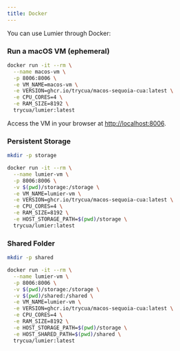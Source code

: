 ```yaml
---
title: Docker
---
```


You can use Lumier through Docker:

### Run a macOS VM (ephemeral)
```bash
docker run -it --rm \
  --name macos-vm \
  -p 8006:8006 \
  -e VM_NAME=macos-vm \
  -e VERSION=ghcr.io/trycua/macos-sequoia-cua:latest \
  -e CPU_CORES=4 \
  -e RAM_SIZE=8192 \
  trycua/lumier:latest
```
Access the VM in your browser at [http://localhost:8006](http://localhost:8006).

### Persistent Storage
```bash
mkdir -p storage

docker run -it --rm \
  --name lumier-vm \
  -p 8006:8006 \
  -v $(pwd)/storage:/storage \
  -e VM_NAME=lumier-vm \
  -e VERSION=ghcr.io/trycua/macos-sequoia-cua:latest \
  -e CPU_CORES=4 \
  -e RAM_SIZE=8192 \
  -e HOST_STORAGE_PATH=$(pwd)/storage \
  trycua/lumier:latest
```

### Shared Folder
```bash
mkdir -p shared

docker run -it --rm \
  --name lumier-vm \
  -p 8006:8006 \
  -v $(pwd)/storage:/storage \
  -v $(pwd)/shared:/shared \
  -e VM_NAME=lumier-vm \
  -e VERSION=ghcr.io/trycua/macos-sequoia-cua:latest \
  -e CPU_CORES=4 \
  -e RAM_SIZE=8192 \
  -e HOST_STORAGE_PATH=$(pwd)/storage \
  -e HOST_SHARED_PATH=$(pwd)/shared \
  trycua/lumier:latest
```